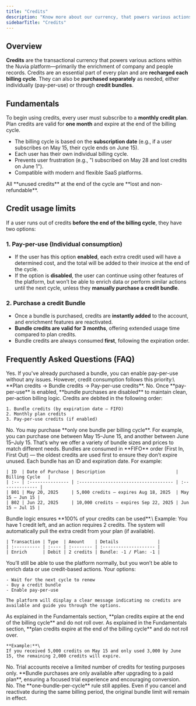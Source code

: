 ```yaml
---
title: "Credits"
description: "Know more about our currency, that powers various actions within the platform"
sidebarTitle: "Credits"
---
```


## Overview

**Credits** are the transactional currency that powers various actions within the Nuvia platform—primarily the enrichment of company and people records. Credits are an essential part of every plan and are **recharged each billing cycle**. They can also be **purchased separately** as needed, either individually (pay-per-use) or through **credit bundles**.

## Fundamentals

To begin using credits, every user must subscribe to a **monthly credit plan**. Plan credits are valid for **one month** and expire at the end of the billing cycle.

- The billing cycle is based on the **subscription date** (e.g., if a user subscribes on May 15, their cycle ends on June 15).
- Each user has their own individual billing cycle.
- Prevents user frustration (e.g., "I subscribed on May 28 and lost credits on June 1").
- Compatible with modern and flexible SaaS platforms.

<Note>
  All **unused credits** at the end of the cycle are **lost and non-refundable**.
</Note>

## Credit usage limits

If a user runs out of credits **before the end of the billing cycle**, they have two options:

### 1. Pay-per-use (Individual consumption)

- If the user has this option **enabled**, each extra credit used will have a determined cost, and the total will be added to their invoice at the end of the cycle.
- If the option is **disabled**, the user can continue using other features of the platform, but won’t be able to enrich data or perform similar actions until the next cycle, unless they **manually purchase a credit bundle**.

### 2. Purchase a credit Bundle

- Once a bundle is purchased, credits are **instantly added** to the account, and enrichment features are reactivated.
- **Bundle credits are valid for 3 months**, offering extended usage time compared to plan credits.
- Bundle credits are always consumed **first**, following the expiration order.

## Frequently Asked Questions (FAQ)

<AccordionGroup>
  <Accordion title="Can I purchase a bundle and also have pay-per-use credits enabled?" defaultOpen iconType="regular">
    Yes. If you've already purchased a bundle, you can enable pay-per-use without any issues. However, credit consumption follows this priority:\
    **Plan credits → Bundle credits → Pay-per-use credits**.
  </Accordion>
  <Accordion title="Can I enable pay-per-use and buy bundles at the same time?" iconType="regular">
    No. Once **pay-per-use** is enabled, **bundle purchases are disabled** to maintain clean, per-action billing logic.
  </Accordion>
  <Accordion title="What is the credit consumption order?">
    Credits are debited in the following order:

    1. Bundle credits (by expiration date – FIFO)
    2. Monthly plan credits
    3. Pay-per-use credits (if enabled)
  </Accordion>
  <Accordion title="Can I purchase multiple bundles in the same billing cycle?" iconType="regular">
    No. You may purchase **only one bundle per billing cycle**. For example, you can purchase one between May 15–June 15, and another between June 15–July 15. That’s why we offer a variety of bundle sizes and prices to match different needs.
  </Accordion>
  <Accordion title="How does the system choose which bundle to consume first?">
    Bundles are consumed in **FIFO** order (First In, First Out) — the oldest credits are used first to ensure they don’t expire unused.
  </Accordion>
  <Accordion title="Can bundle credits accumulate over time?">
    Each bundle has an ID and expiration date. For example:

    | ID  | Date of Purchase | Description                           | Billing Cycle   |
    | :-- | :--------------- | :------------------------------------ | :-------------- |
    | B01 | May 20, 2025     | 5,000 credits – expires Aug 18, 2025  | May 15 – Jun 15 |
    | B02 | Jun 22, 2025     | 10,000 credits – expires Sep 22, 2025 | Jun 15 – Jul 15 |
  </Accordion>
  <Accordion title="What happens if I have leftover bundle credits that aren’t enough for the next action?">
    Bundle logic ensures **100% of your credits can be used**.\
    Example: You have 1 credit left, and an action requires 2 credits. The system will automatically pull the extra credit from your plan (if available).

    | Transaction | Type  | Amount    | Details               |
    | :---------- | :---- | :-------- | :-------------------- |
    | Enrich      | Debit | 2 credits | Bundle: -1 / Plan: -1 |
  </Accordion>
  <Accordion title="What if I run out of credits and don’t have pay-per-use enabled?" iconType="regular">
    You’ll still be able to use the platform normally, but you won’t be able to enrich data or use credit-based actions. Your options:

    - Wait for the next cycle to renew
    - Buy a credit bundle
    - Enable pay-per-use

    The platform will display a clear message indicating no credits are available and guide you through the options.
  </Accordion>
  <Accordion title="What happens to unused plan credits at the end of the cycle?" iconType="regular">
    As explained in the Fundamentals section, **plan credits expire at the end of the billing cycle** and do not roll over.
  </Accordion>
  <Accordion title="What happens to unused plan credits at the end of the cycle?">
    As explained in the Fundamentals section, **plan credits expire at the end of the billing cycle** and do not roll over.

    **Example:**\
    If you received 5,000 credits on May 15 and only used 3,000 by June 15, the remaining 2,000 credits will expire.
  </Accordion>
  <Accordion title="Can a trial user purchase a bundle?">
    No. Trial accounts receive a limited number of credits for testing purposes only. **Bundle purchases are only available after upgrading to a paid plan**, ensuring a focused trial experience and encouraging conversion.
  </Accordion>
  <Accordion title="If I cancel and reactivate my plan in the same cycle, can I buy a new bundle?">
    No. The **one-bundle-per-cycle** rule still applies. Even if you cancel and reactivate during the same billing period, the original bundle limit will remain in effect.
  </Accordion>
</AccordionGroup>